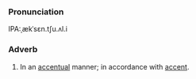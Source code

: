===Pronunciation===
IPA:ˌækˈsɛn.tʃu.ʌl.i

===Adverb===
#In an [[accentual]] manner; in accordance with [[accent]].